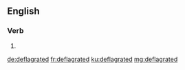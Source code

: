 ==English==

===Verb===
{{head|en|verb form}}

# {{en-past of|deflagrate}}

[[de:deflagrated]]
[[fr:deflagrated]]
[[ku:deflagrated]]
[[mg:deflagrated]]